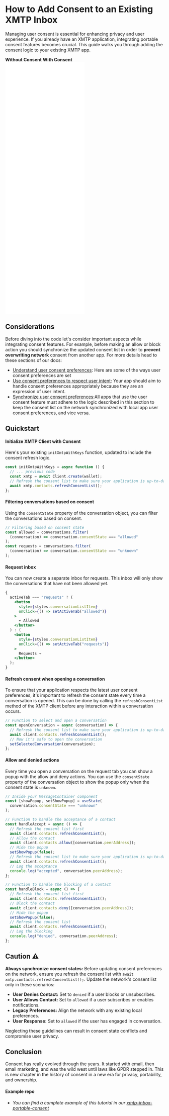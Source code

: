 # How to Add Consent to an Existing XMTP Inbox

Managing user consent is essential for enhancing privacy and user experience. If you already have an XMTP application, integrating portable consent features becomes crucial. This guide walks you through adding the consent logic to your existing XMTP app.

<div
  style={{
    display: "flex",
    justifyContent: "space-evenly",
    textAlign: "center",
    marginTop: "20px",
  }}
>
  <b style={{ width: "50%" }}>Without Consent</b>
  <b style={{ width: "50%" }}>With Consent</b>
</div>

<div className="widget-container" style={{ padding: "0px", height: "400px" }}>

<iframe src='/Frames/FloatingInbox' width='50%' height='400px' frameBorder='0' scrolling='no' allowFullScreen></iframe>
<iframe src='/Frames/RequestInbox' width='50%' height='400px' frameBorder='0' scrolling='no' allowFullScreen></iframe>
</div>

## Considerations

Before diving into the code let's consider important aspects while integrating consent features. For example, before making an allow or block action you should synchronize the updated consent list in order to **prevent overwriting network** consent from another app. For more details head to these sections of our docs:

- [Understand user consent preferences](https://xmtp.org/docs/build/user-consent#understand-user-consent-preferences): Here are some of the ways user consent preferences are set
- [Use consent preferences to respect user intent](https://xmtp.org/docs/build/user-consent#use-consent-preferences-to-respect-user-intent): Your app should aim to handle consent preferences appropriately because they are an expression of user intent.
- [Synchronize user consent preferences](https://xmtp.org/docs/build/user-consent#synchronize-user-consent-preferences):All apps that use the user consent feature must adhere to the logic described in this section to keep the consent list on the network synchronized with local app user consent preferences, and vice versa.

## Quickstart

#### Initialize XMTP Client with Consent

Here's your existing `initXmtpWithKeys` function, updated to include the consent refresh logic.

```jsx
const initXmtpWithKeys = async function () {
  // ... previous code
  const xmtp = await Client.create(wallet);
  // Refresh the consent list to make sure your application is up-to-date with the network
  await xmtp.contacts.refreshConsentList();
};
```

#### Filtering conversations based on consent

Using the `consentState` property of the conversation object, you can filter the conversations based on consent.

```jsx
// Filtering based on consent state
const allowed = conversations.filter(
  (conversation) => conversation.consentState === "allowed"
);
const requests = conversations.filter(
  (conversation) => conversation.consentState === "unknown"
);
```

#### Request inbox

You can now create a separate inbox for requests. This inbox will only show the conversations that have not been allowed yet.

```jsx
{
  activeTab === "requests" ? (
    <button
      style={styles.conversationListItem}
      onClick={() => setActiveTab("allowed")}
    >
      ← Allowed
    </button>
  ) : (
    <button
      style={styles.conversationListItem}
      onClick={() => setActiveTab("requests")}
    >
      Requests →
    </button>
  );
}
```

#### Refresh consent when opening a conversation

To ensure that your application respects the latest user consent preferences, it's important to refresh the consent state every time a conversation is opened. This can be done by calling the `refreshConsentList` method of the XMTP client before any interaction within a conversation occurs.

```jsx
// Function to select and open a conversation
const openConversation = async (conversation) => {
  // Refresh the consent list to make sure your application is up-to-date with the network
  await client.contacts.refreshConsentList();
  // Now it's safe to open the conversation
  setSelectedConversation(conversation);
};
```

#### Allow and denied actions

Every time you open a conversation on the request tab you can show a popup with the allow and deny actions. You can use the `consentState` property of the conversation object to show the popup only when the consent state is `unknown`.

```jsx
// Inside your MessageContainer component
const [showPopup, setShowPopup] = useState(
  conversation.consentState === "unknown"
);

// Function to handle the acceptance of a contact
const handleAccept = async () => {
  // Refresh the consent list first
  await client.contacts.refreshConsentList();
  // Allow the contact
  await client.contacts.allow([conversation.peerAddress]);
  // Hide the popup
  setShowPopup(false);
  // Refresh the consent list to make sure your application is up-to-date with the network
  await client.contacts.refreshConsentList();
  // Log the acceptance
  console.log("accepted", conversation.peerAddress);
};

// Function to handle the blocking of a contact
const handleBlock = async () => {
  // Refresh the consent list first
  await client.contacts.refreshConsentList();
  // Block the contact
  await client.contacts.deny([conversation.peerAddress]);
  // Hide the popup
  setShowPopup(false);
  // Refresh the consent list
  await client.contacts.refreshConsentList();
  // Log the blocking
  console.log("denied", conversation.peerAddress);
};
```

## Caution ⚠️

**Always synchronize consent states:** Before updating consent preferences on the network, ensure you refresh the consent list with `await xmtp.contacts.refreshConsentList();`. Update the network's consent list only in these scenarios:

- **User Denies Contact:** Set to `denied` if a user blocks or unsubscribes.
- **User Allows Contact:** Set to `allowed` if a user subscribes or enables notifications.
- **Legacy Preferences:** Align the network with any existing local preferences.
- **User Response:** Set to `allowed` if the user has engaged in conversation.

Neglecting these guidelines can result in consent state conflicts and compromise user privacy.

## Conclusion

Consent has really evolved through the years. It started with email, then email marketing, and was the wild west until laws like GPDR stepped in. This is new chapter in the history of consent in a new era for privacy, portability, and ownership.

#### Example repo

- _You can find a complete example of this tutorial in our [xmtp-inbox-portable-consent](https://github.com/fabriguespe/xmtp-inbox-portable-consent)_

